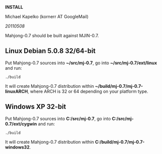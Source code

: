 '''INSTALL'''

Michael Kapelko (kornerr AT GoogleMail)

''20110508''


Mahjong-0.7 should be built against MJIN-0.7. 

== Linux Debian 5.0.8 32/64-bit ==

Put Mahjong-0.7 sources into '''~/src/mj-0.7''', go into
'''~/src/mj-0.7/ext/linux''' and run:

<pre>
./build
</pre>

It will create Mahjong-0.7 distribution within
'''~/build/mj-0.7/mj-0.7-linuxARCH''', where ARCH is 32 or 64 depending on your
platform type.

== Windows XP 32-bit ==

Put Mahjong-0.7 sources into '''C:/src/mj-0.7''', go into
'''C:/src/mj-0.7/ext/cygwin''' and run:

<pre>
./build
</pre>

It will create Mahjong-0.7 distribution within
'''C:/build/mj-0.7/mj-0.7-windows32'''.

<!-- wiki code generated by txt2tags 2.6 (http://txt2tags.org) -->
<!-- cmdline: txt2tags -i INSTALL -o /home/kornerr/InstallMJ.wiki -t wiki -->
